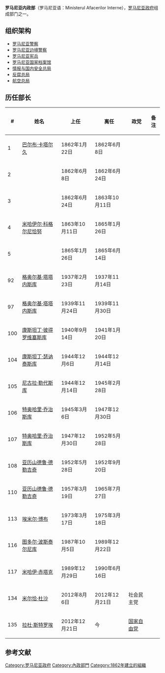 '''罗马尼亚内政部'''（罗马尼亚语：Ministerul Afacerilor Interne），[[罗马尼亚|罗马尼亚]][[罗马尼亚政府|政府]]组成部门之一。

== 组织架构 ==
* [[罗马尼亚警察|罗马尼亚警察]]
* [[罗马尼亚边境警察|罗马尼亚边境警察]]
* [[罗马尼亚宪兵|罗马尼亚宪兵]]
* [[罗马尼亚国家档案馆|罗马尼亚国家档案馆]]
* [[情报与国内安全总局|情报与国内安全总局]]
* [[反腐总局|反腐总局]]
* [[航空总局|航空总局]]

== 历任部长 ==
{| class="wikitable"
! colspan=1 | #
! colspan=1 | 姓名
! colspan=1 | 上任
! colspan=1 | 离任
! colspan=1 | 政党
! colspan=1 | 备注
|-
| 1
| [[巴尔布·卡塔尔久|巴尔布·卡塔尔久]]
| 1862年1月22日
| 1862年6月8日
|
|
|-
| 2
| {{le|阿波斯托尔·阿尔萨凯|Apostol Arsache}}
| 1862年6月8日
| 1862年6月24日
|
|
|-
| 3
| {{le|尼古拉·克雷楚列斯庫|Nicolae Kretzulescu}}
| 1862年6月24日
| 1863年10月11日
|
|
|-
| 4
| [[米哈伊尔·科格尔尼恰努|米哈伊尔·科格尔尼恰努]]
| 1863年10月11日
| 1865年1月26日
|
|
|-
| 5
| {{le|康斯坦丁·博西亞努|Constantin Bosianu}}
| 1865年1月26日
| 1865年6月14日
|
|
|-
| 92
| [[格奥尔基·塔塔内斯库|格奥尔基·塔塔内斯库]]
| 1937年2月23日
| 1937年11月14日
|
|
|-
| 97
| [[格奥尔基·塔塔内斯库|格奥尔基·塔塔内斯库]]
| 1939年11月24日
| 1939年11月30日
|
|
|-
| 100
| [[康斯坦丁·彼得罗维塞斯库|康斯坦丁·彼得罗维塞斯库]]
| 1940年9月14日
| 1941年1月20日
|
|
|-
| 104
| [[康斯坦丁·瑟讷泰斯库|康斯坦丁·瑟讷泰斯库]]
| 1944年12月6日
| 1944年12月14日
|
|
|-
| 105
| [[尼古拉·勒代斯库|尼古拉·勒代斯库]]
| 1944年12月14日
| 1945年2月28日
|
|
|-
| 106
| [[特奥哈里·乔治斯库|特奥哈里·乔治斯库]]
| 1945年3月6日
| 1947年12月30日
|
|
|-
| 107
| [[特奥哈里·乔治斯库|特奥哈里·乔治斯库]]
| 1947年12月30日
| 1952年5月28日
|
|
|-
| 108
| [[亚历山德鲁·德勒吉奇|亚历山德鲁·德勒吉奇]]
| 1952年5月28日
| 1952年9月20日
|
|
|-
| 110
| [[亚历山德鲁·德勒吉奇|亚历山德鲁·德勒吉奇]]
| 1957年3月19日
| 1965年7月27日
|
|
|-
| 113
| [[埃米尔·博布|埃米尔·博布]]
| 1973年3月17日
| 1975年3月18日
|
|
|-
| 116
| [[图多尔·波斯泰尔尼库|图多尔·波斯泰尔尼库]]
| 1987年10月5日
| 1989年12月22日
|
|
|-
| 117
| [[米哈伊·赤塔克|米哈伊·赤塔克]]
| 1989年12月29日
| 1990年6月16日
|
|
|-
| 134
| [[米尔恰·杜沙|米尔恰·杜沙]]
| 2012年8月6日
| 2012年12月21日
| 社会民主党
| 
|-
| 135
| [[拉杜·斯特罗埃|拉杜·斯特罗埃]]
| 2012年12月21日
| 今
| [[国家自由党|国家自由党]]
| 
|}

==参考文献==
{{reflist}}

[[Category:罗马尼亚政府|Category:罗马尼亚政府]]
[[Category:內政部門|Category:內政部門]]
[[Category:1862年建立的組織|Category:1862年建立的組織]]